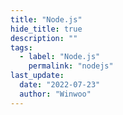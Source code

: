 ```yaml
---
title: "Node.js"
hide_title: true
description: ""
tags:
  - label: "Node.js"
    permalink: "nodejs"
last_update:
  date: "2022-07-23"
  author: "Winwoo"
---
```



<FeatureIcon src={nodejs} title="Node.js" />
<LinkList
  data={[
    { title: "搭建环境", link: "/docs/nodejs/environment", src: nodejs },
    {
      title: "环境变量",
      link: "/docs/nodejs/environment-variable",
      src: nodejs,
    },
  ]}
/>

